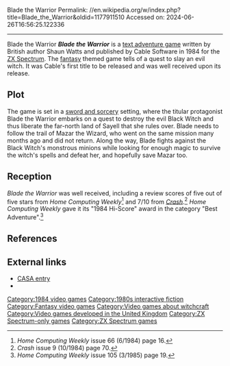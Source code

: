 Blade the Warrior
Permalink: //en.wikipedia.org/w/index.php?title=Blade_the_Warrior&oldid=1177911510
Accessed on: 2024-06-26T16:56:25.122336



------
Blade the Warrior
{{For|the 1988 video game|Blade Warrior}}
{{Infobox video game
|title = Blade the Warrior
|image = Blade the Warrior Coverart.png
|designer = Shaun Watts
|publisher = Cable Software
|released = 1984
|genre = [[Interactive fiction]]
|modes = [[Single-player video game|Single-player]]
|engine = [[The Quill Adventure System|The Quill]]<ref>''Your Computer'' (2/1985) page 43.</ref>
|platforms = [[ZX Spectrum]]
}}
'''''Blade the Warrior''''' is a [[text adventure game]] written by British author Shaun Watts and published by Cable Software in 1984 for the [[ZX Spectrum]]. The [[fantasy]] themed game tells of a quest to slay an evil witch. It was Cable's first title to be released and was well received upon its release.

==Plot==
The game is set in a [[sword and sorcery]] setting, where the titular protagonist Blade the Warrior embarks on a quest to destroy the evil Black Witch and thus liberate the far-north land of Sayell that she rules over. Blade needs to follow the trail of Mazar the Wizard, who went on the same mission many months ago and did not return. Along the way, Blade fights against the Black Witch's monstrous minions while looking for enough magic to survive the witch's spells and defeat her, and hopefully save Mazar too.

==Reception==
''Blade the Warrior'' was well received, including  a review scores of five out of five stars from ''Home Computing Weekly''<ref>''Home Computing Weekly'' issue 66 (6/1984) page 16.</ref> and 7/10 from ''[[Crash (magazine)|Crash]]''.<ref>''Crash'' issue 9 (10/1984) page 70.</ref> ''Home Computing Weekly'' gave it its "1984 Hi-Score" award in the category "Best Adventure".<ref>''Home Computing Weekly'' issue 105 (3/1985) page 19.</ref>

== References ==
{{reflist}}

==External links==
* [http://www.solutionarchive.com/game/id%2C2556/Blade+the+Warrior.html CASA entry]
* {{IFDB|id=pxn7yzqby3slxk6c}}

[[Category:1984 video games]]
[[Category:1980s interactive fiction]]
[[Category:Fantasy video games]]
[[Category:Video games about witchcraft]]
[[Category:Video games developed in the United Kingdom]]
[[Category:ZX Spectrum-only games]]
[[Category:ZX Spectrum games]]